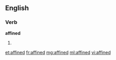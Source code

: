 ==English==

===Verb===
'''affined'''

# {{past of|affine}}

[[et:affined]]
[[fr:affined]]
[[mg:affined]]
[[ml:affined]]
[[vi:affined]]